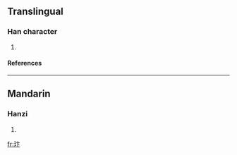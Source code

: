 ==Translingual==
===Han character===
{{Han char|rn=96|rad=玉|as=04|sn=8|four=|canj=一土卜卜 (MGYY)}}
# {{defn|Han|sort=玉04}}
====References====
{{Han ref|kx=0728.070|dkj=20864|dj=1140.070|hdz=21105.020|uh=73A3|ud=29603}}

----
==Mandarin==
===Hanzi===
{{cmn-hanzi|pin=[[bàng]] ([[bang4]]), [[biàn]] ([[bian4]])|wg=pang<sup>4</sup>, pien<sup>4</sup>}}
# {{defn|Mandarin}}

[[fr:玣]]